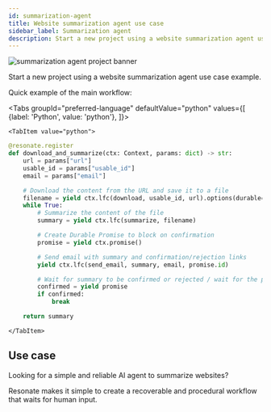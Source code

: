 ```yaml
---
id: summarization-agent
title: Website summarization agent use case
sidebar_label: Summarization agent
description: Start a new project using a website summarization agent use case example.
---
```


![summarization agent project banner](/img/summarization-agent.svg)

Start a new project using a website summarization agent use case example.

Quick example of the main workflow:


<Tabs
    groupId="preferred-language"
    defaultValue="python"
    values={[
        {label: 'Python', value: 'python'},
    ]}>

    <TabItem value="python">

```python
@resonate.register
def download_and_summarize(ctx: Context, params: dict) -> str:
    url = params["url"]
    usable_id = params["usable_id"]
    email = params["email"]

    # Download the content from the URL and save it to a file
    filename = yield ctx.lfc(download, usable_id, url).options(durable=False,non_retryable_exceptions=(NetworkResolutionError,))
    while True:
        # Summarize the content of the file
        summary = yield ctx.lfc(summarize, filename)

        # Create Durable Promise to block on confirmation
        promise = yield ctx.promise()

        # Send email with summary and confirmation/rejection links
        yield ctx.lfc(send_email, summary, email, promise.id)

        # Wait for summary to be confirmed or rejected / wait for the promise to be resolved
        confirmed = yield promise
        if confirmed:
            break

    return summary
```

    </TabItem>

</Tabs>


<CloneRepoGrid>
  <CloneRepoCard
    sdk="Python SDK"
    description="Website summarization AI agent project example"
    link="https://github.com/resonatehq-examples/example-website-summarization-agent-py"
  />
</CloneRepoGrid>

## Use case

Looking for a simple and reliable AI agent to summarize websites?

Resonate makes it simple to create a recoverable and procedural workflow that waits for human input.
